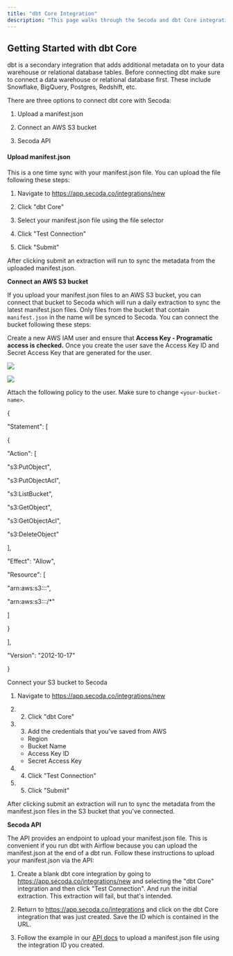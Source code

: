 ```yaml
---
title: "dbt Core Integration"
description: "This page walks through the Secoda and dbt Core integration that Secoda supports"
---
```


## **Getting Started with dbt Core**

dbt is a secondary integration that adds additional metadata on to your data warehouse or relational database tables. Before connecting dbt make sure to connect a data warehouse or relational database first. These include Snowflake, BigQuery, Postgres, Redshift, etc.

There are three options to connect dbt core with Secoda:

1. Upload a manifest.json

2. Connect an AWS S3 bucket

3. Secoda API

#### Upload manifest.json

This is a one time sync with your manifest.json file. You can upload the file following these steps:

1. Navigate to <https://app.secoda.co/integrations/new>

2. Click "dbt Core"

3. Select your manifest.json file using the file selector

4. Click "Test Connection"

5. Click "Submit"

After clicking submit an extraction will run to sync the metadata from the uploaded manifest.json.

**Connect an AWS S3 bucket**

If you upload your manifest.json files to an AWS S3 bucket, you can connect that bucket to Secoda which will run a daily extraction to sync the latest manifest.json files. Only files from the bucket that contain `manifest.json` in the name will be synced to Secoda. You can connect the bucket following these steps:

Create a new AWS IAM user and ensure that **Access Key - Programatic access is checked.** Once you create the user save the Access Key ID and Secret Access Key that are generated for the user.

![](https://3544070331-files.gitbook.io/~/files/v0/b/gitbook-x-prod.appspot.com/o/spaces%2FqxbfBjqa19PllrcxgKxO%2Fuploads%2Four8SrstdD4ZOCXmRU4H%2Fimage.png?alt=media&token=c8d1102f-73d5-40ac-881b-431f28010a06)

![](https://3544070331-files.gitbook.io/~/files/v0/b/gitbook-x-prod.appspot.com/o/spaces%2FqxbfBjqa19PllrcxgKxO%2Fuploads%2FCXj8B6WTzT083kf0D3uN%2Fimage.png?alt=media&token=920778d7-1772-4f93-ad91-b04b702768d5)

Attach the following policy to the user. Make sure to change `<your-bucket-name>`.

{

"Statement": \[

{

"Action": \[

"s3:PutObject",

"s3:PutObjectAcl",

"s3:ListBucket",

"s3:GetObject",

"s3:GetObjectAcl",

"s3:DeleteObject"

\],

"Effect": "Allow",

"Resource": \[

"arn:aws:s3:::<your-bucket-name>",

"arn:aws:s3:::<your-bucket-name>/\*"

\]

}

\],

"Version": "2012-10-17"

}

Connect your S3 bucket to Secoda

1.  Navigate to <https://app.secoda.co/integrations/new>

2.  2.  Click "dbt Core"

3.  3.  Add the credentials that you've saved from AWS

    - Region
    - Bucket Name
    - Access Key ID
    - Secret Access Key

4.  4.  Click "Test Connection"

5.  5.  Click "Submit"

After clicking submit an extraction will run to sync the metadata from the manifest.json files in the S3 bucket that you've connected.

**Secoda API**

The API provides an endpoint to upload your manifest.json file. This is convenient if you run dbt with Airflow because you can upload the manifest.json at the end of a dbt run. Follow these instructions to upload your manifest.json via the API:

1. Create a blank dbt core integration by going to <https://app.secoda.co/integrations/new> and selecting the "dbt Core" integration and then click "Test Connection". And run the initial extraction. This extraction will fail, but that's intended.

2. Return to https://app.secoda.co/integrations and click on the dbt Core integration that was just created. Save the ID which is contained in the URL.

3. Follow the example in our [API docs](https://docs.secoda.co/secoda-api/dbt-integration) to upload a manifest.json file using the integration ID you created.
